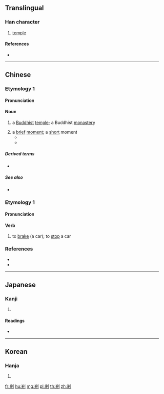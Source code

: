 {{also|刹}}
==Translingual==

===Han character===
{{Han char|rn=18|rad=刀|as=07|sn=9|four=42900|canj=KCLN,KDLN|ids=⿰𣏂刂}}

# [[temple]]

====References====
* {{Han ref|kx=0140.291|dkj=02012|hdz=10342.051|uh=524E|ud=21070|bh=AB62|bd=43874}}

----

==Chinese==
{{zh-forms|s=刹}}

===Etymology 1===

====Pronunciation====
{{zh-pron
|m=chà
|c=saat3,caat3
|h=pfs=
|md=
|mn=sat
|w=
|mc=
|oc=
|cat=n
}}

====Noun====
{{zh-noun}}

# a [[Buddhist]] [[temple]]; a Buddhist [[monastery]]
#: {{zh-x|古剎|old Buddhist temple}}
# a [[brief]] [[moment]]; a [[short]] moment
#*  {{zh-x|你我 在 回望 那 一剎{saat3}　彼此 慰問 境況|{{t-needed|zh}}|C-LIT|ref={{l|zh|w:zh:陳慧嫻|陳慧嫻}} (lyrics {{l|zh|w:zh:簡寧|簡寧}}), {{lang|zh|人生何處不相逢}}}}
#*  {{zh-x|懷念 那 一剎　耀眼 的 火花|{{t-needed|zh}}|C-LIT|ref={{l|zh|w:zh:李克勤|李克勤}} (lyrics {{l|zh|w:zh:陳少琪|陳少琪}}), {{lang|zh|飛花}}}}

=====Derived terms=====
* {{zh-l|剎那}}

=====See also=====
* {{sense|brief moment}} {{zh-l|刻}}

===Etymology 1===

====Pronunciation====
{{zh-pron
|m=shā
|c=saat3,caat3
|h=pfs=
|md=
|mn=sat
|w=
|mc=
|oc=
|cat=v
}}

====Verb====
{{zh-verb}}

# to [[brake]] (a car); to [[stop]] a car
#: {{zh-x|剎{shā}車|to brake a car}}

===References===
* {{R:twedu|A00352}}
* {{R:yue:Hanzi}}

{{zh-cat|Time|Buddhism}}

----

==Japanese==

===Kanji===
{{ja-kanji|grade=|rs=刀07}}

# {{defn|lang=ja|sort=刀07}}

====Readings====
* {{ja-readings|on=[[さつ]] (satsu), [[せち]] (sechi)|kun=[[はたばしら]] (hatabashira), [[てら]] (tera), [[くに]] (kuni)}}

----

==Korean==

===Hanja===
{{ko-hanja|hangeul=찰|rv=chal|mr=ch'al|y=chal}}

# {{defn|lang=ko|sort=刀07}}

[[fr:剎]]
[[hu:剎]]
[[mg:剎]]
[[pl:剎]]
[[th:剎]]
[[zh:剎]]